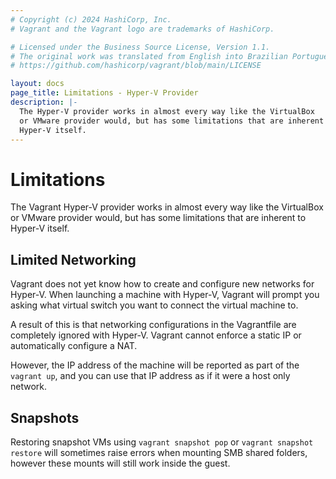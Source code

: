 ```yaml
---
# Copyright (c) 2024 HashiCorp, Inc.
# Vagrant and the Vagrant logo are trademarks of HashiCorp.

# Licensed under the Business Source License, Version 1.1.
# The original work was translated from English into Brazilian Portuguese.
# https://github.com/hashicorp/vagrant/blob/main/LICENSE

layout: docs
page_title: Limitations - Hyper-V Provider
description: |-
  The Hyper-V provider works in almost every way like the VirtualBox
  or VMware provider would, but has some limitations that are inherent to
  Hyper-V itself.
---
```


# Limitations

The Vagrant Hyper-V provider works in almost every way like the VirtualBox
or VMware provider would, but has some limitations that are inherent to
Hyper-V itself.

## Limited Networking

Vagrant does not yet know how to create and configure new networks for
Hyper-V. When launching a machine with Hyper-V, Vagrant will prompt you
asking what virtual switch you want to connect the virtual machine to.

A result of this is that networking configurations in the Vagrantfile
are completely ignored with Hyper-V. Vagrant cannot enforce a static IP
or automatically configure a NAT.

However, the IP address of the machine will be reported as part of
the `vagrant up`, and you can use that IP address as if it were
a host only network.

## Snapshots

Restoring snapshot VMs using `vagrant snapshot pop` or
`vagrant snapshot restore` will sometimes raise errors when mounting
SMB shared folders, however these mounts will still work inside the guest.
